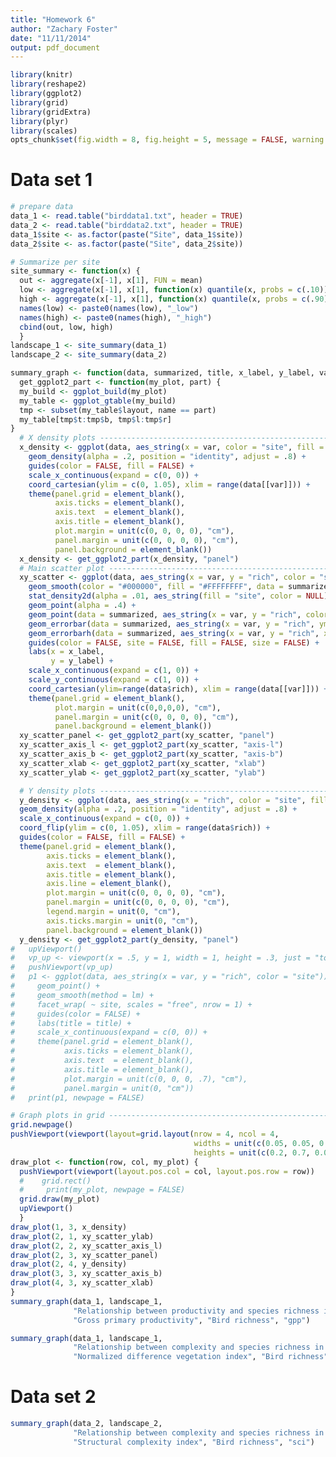 ```yaml
---
title: "Homework 6"
author: "Zachary Foster"
date: "11/11/2014"
output: pdf_document
---
```


```r
library(knitr)
library(reshape2)
library(ggplot2)
library(grid)
library(gridExtra)
library(plyr)
library(scales)
opts_chunk$set(fig.width = 8, fig.height = 5, message = FALSE, warning = FALSE, echo = FALSE)
```


Data set 1
==========



```r
# prepare data
data_1 <- read.table("birddata1.txt", header = TRUE)
data_2 <- read.table("birddata2.txt", header = TRUE)
data_1$site <- as.factor(paste("Site", data_1$site))
data_2$site <- as.factor(paste("Site", data_2$site))
```

```r
# Summarize per site
site_summary <- function(x) {
  out <- aggregate(x[-1], x[1], FUN = mean)
  low <- aggregate(x[-1], x[1], function(x) quantile(x, probs = c(.10)))[-1]
  high <- aggregate(x[-1], x[1], function(x) quantile(x, probs = c(.90)))[-1]
  names(low) <- paste0(names(low), "_low")
  names(high) <- paste0(names(high), "_high")
  cbind(out, low, high)
  }
landscape_1 <- site_summary(data_1)
landscape_2 <- site_summary(data_2)
```


```r
summary_graph <- function(data, summarized, title, x_label, y_label, var) {
  get_ggplot2_part <- function(my_plot, part) {
  my_build <- ggplot_build(my_plot)
  my_table <- ggplot_gtable(my_build)
  tmp <- subset(my_table$layout, name == part)
  my_table[tmp$t:tmp$b, tmp$l:tmp$r]
}
  # X density plots --------------------------------------------------------------------------------
  x_density <- ggplot(data, aes_string(x = var, color = "site", fill = "site", y='..scaled..')) +
    geom_density(alpha = .2, position = "identity", adjust = .8) +
    guides(color = FALSE, fill = FALSE) +
    scale_x_continuous(expand = c(0, 0)) + 
    coord_cartesian(ylim = c(0, 1.05), xlim = range(data[[var]])) +
    theme(panel.grid = element_blank(), 
          axis.ticks = element_blank(), 
          axis.text  = element_blank(), 
          axis.title = element_blank(), 
          plot.margin = unit(c(0, 0, 0, 0), "cm"),
          panel.margin = unit(c(0, 0, 0, 0), "cm"),
          panel.background = element_blank())
  x_density <- get_ggplot2_part(x_density, "panel")
  # Main scatter plot ------------------------------------------------------------------------------
  xy_scatter <- ggplot(data, aes_string(x = var, y = "rich", color = "site")) +
    geom_smooth(color = "#000000", fill = "#FFFFFFFF", data = summarized, aes_string(x = var, y = "rich", group = 1), method = lm) +
    stat_density2d(alpha = .01, aes_string(fill = "site", color = NULL), geom="polygon", n = 100, bins=100) +
    geom_point(alpha = .4) +
    geom_point(data = summarized, aes_string(x = var, y = "rich", color = "site", size = 15)) +
    geom_errorbar(data = summarized, aes_string(x = var, y = "rich", ymin = "rich_low", ymax = "rich_high", width = 0, size = 4)) +
    geom_errorbarh(data = summarized, aes_string(x = var, y = "rich", xmin = paste0(var, "_low"), xmax = paste0(var, "_high"), height = 0, size = 4)) +
    guides(color = FALSE, site = FALSE, fill = FALSE, size = FALSE) +
    labs(x = x_label, 
         y = y_label) +
    scale_x_continuous(expand = c(1, 0)) +
    scale_y_continuous(expand = c(1, 0)) +
    coord_cartesian(ylim=range(data$rich), xlim = range(data[[var]])) +
    theme(panel.grid = element_blank(), 
          plot.margin = unit(c(0,0,0,0), "cm"), 
          panel.margin = unit(c(0, 0, 0, 0), "cm"),
          panel.background = element_blank())
  xy_scatter_panel <- get_ggplot2_part(xy_scatter, "panel")
  xy_scatter_axis_l <- get_ggplot2_part(xy_scatter, "axis-l")
  xy_scatter_axis_b <- get_ggplot2_part(xy_scatter, "axis-b")
  xy_scatter_xlab <- get_ggplot2_part(xy_scatter, "xlab")
  xy_scatter_ylab <- get_ggplot2_part(xy_scatter, "ylab")

  # Y density plots --------------------------------------------------------------------------------
  y_density <- ggplot(data, aes_string(x = "rich", color = "site", fill = "site", y='..scaled..')) +
  geom_density(alpha = .2, position = "identity", adjust = .8) +
  scale_x_continuous(expand = c(0, 0)) +
  coord_flip(ylim = c(0, 1.05), xlim = range(data$rich)) +
  guides(color = FALSE, fill = FALSE) +
  theme(panel.grid = element_blank(), 
        axis.ticks = element_blank(), 
        axis.text  = element_blank(), 
        axis.title = element_blank(),
        axis.line = element_blank(),
        plot.margin = unit(c(0, 0, 0, 0), "cm"),
        panel.margin = unit(c(0, 0, 0, 0), "cm"),
        legend.margin = unit(0, "cm"),
        axis.ticks.margin = unit(0, "cm"),
        panel.background = element_blank())
  y_density <- get_ggplot2_part(y_density, "panel")
#   upViewport()
#   vp_up <- viewport(x = .5, y = 1, width = 1, height = .3, just = "top")
#   pushViewport(vp_up)
#   p1 <- ggplot(data, aes_string(x = var, y = "rich", color = "site")) +
#     geom_point() +
#     geom_smooth(method = lm) +
#     facet_wrap( ~ site, scales = "free", nrow = 1) +
#     guides(color = FALSE) +
#     labs(title = title) +
#     scale_x_continuous(expand = c(0, 0)) +
#     theme(panel.grid = element_blank(), 
#           axis.ticks = element_blank(), 
#           axis.text  = element_blank(), 
#           axis.title = element_blank(), 
#           plot.margin = unit(c(0, 0, 0, .7), "cm"), 
#           panel.margin = unit(0, "cm"))
#   print(p1, newpage = FALSE)

# Graph plots in grid ----------------------------------------------------------------------------
grid.newpage()
pushViewport(viewport(layout=grid.layout(nrow = 4, ncol = 4,
                                         widths = unit(c(0.05, 0.05, 0.7, 0.2), "null"),
                                         heights = unit(c(0.2, 0.7, 0.05, 0.05), "null"))))
draw_plot <- function(row, col, my_plot) {
  pushViewport(viewport(layout.pos.col = col, layout.pos.row = row))
  #    grid.rect()
  #     print(my_plot, newpage = FALSE)
  grid.draw(my_plot)
  upViewport()
  }
draw_plot(1, 3, x_density)
draw_plot(2, 1, xy_scatter_ylab)
draw_plot(2, 2, xy_scatter_axis_l)
draw_plot(2, 3, xy_scatter_panel)
draw_plot(2, 4, y_density)
draw_plot(3, 3, xy_scatter_axis_b)
draw_plot(4, 3, xy_scatter_xlab)
}
summary_graph(data_1, landscape_1, 
              "Relationship between productivity and species richness in data set 1",
              "Gross primary productivity", "Bird richness", "gpp")
```

```r
summary_graph(data_1, landscape_1, 
              "Relationship between complexity and species richness in data set 1",
              "Normalized difference vegetation index", "Bird richness", "ndvi")
```


Data set 2
==========

```r
summary_graph(data_2, landscape_2, 
              "Relationship between complexity and species richness in data set 2",
              "Structural complexity index", "Bird richness", "sci")
```

